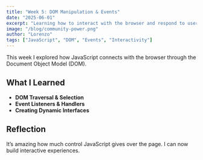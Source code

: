 ```yaml
---
title: "Week 5: DOM Manipulation & Events"
date: "2025-06-01"
excerpt: "Learning how to interact with the browser and respond to user actions."
image: "/blog/community-power.png"
author: "Lorenzo"
tags: ["JavaScript", "DOM", "Events", "Interactivity"]
---
```


This week I explored how JavaScript connects with the browser through the Document Object Model (DOM).

## What I Learned

- **DOM Traversal & Selection**
- **Event Listeners & Handlers**
- **Creating Dynamic Interfaces**

## Reflection

It’s amazing how much control JavaScript gives over the page. I can now build interactive experiences.
